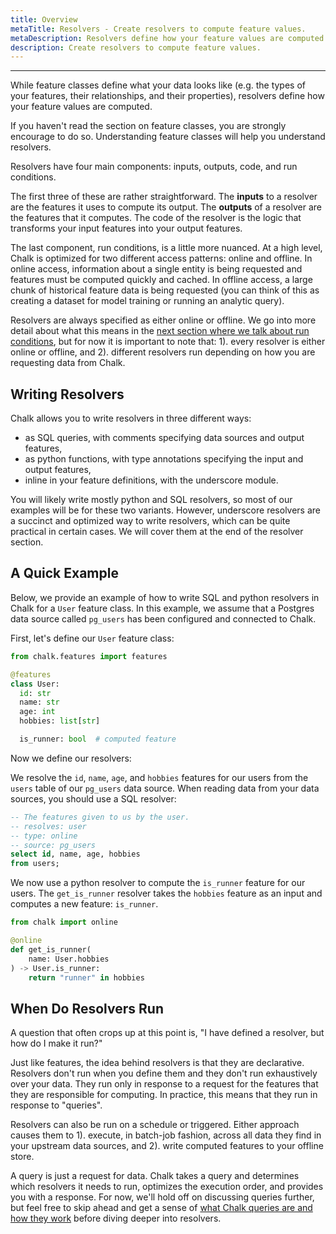 ```yaml
---
title: Overview
metaTitle: Resolvers - Create resolvers to compute feature values.
metaDescription: Resolvers define how your feature values are computed. Resolvers can be written in Python or SQL.
description: Create resolvers to compute feature values.
---
```



---

While feature classes define what your data looks like (e.g. the types of your features,
their relationships, and their properties), resolvers define how your feature values
are computed.

<TipInfo>
    If you haven't read the section on feature classes, you are strongly encourage to do so. Understanding feature classes
    will help you understand resolvers.
</TipInfo>

Resolvers have four main components: inputs, outputs, code, and run conditions.

The first three of these are rather straightforward. The **inputs** to a resolver
are the features it uses to compute its output. The **outputs** of a resolver
are the features that it computes. The code of the resolver is the logic that
transforms your input features into your output features.

The last component, run conditions, is a little more nuanced. At a high level,
Chalk is optimized for two different access patterns: online and offline. In online
access, information about a single entity is being requested and features must be
computed quickly and cached. In offline access, a large chunk of historical
feature data is being requested (you can think of this as creating a dataset for model
training or running an analytic query).

Resolvers are always specified as either online or offline. We go into more detail
about what this means in the [next section where we talk about run conditions](/docs/resolver-online-offline),
but for now it is important to note that: 1). every resolver is either online or offline, and 2). different
resolvers run depending on how you are requesting data from Chalk.

## Writing Resolvers

Chalk allows you to write resolvers in three different ways:
- as SQL queries, with comments specifying data sources and output features,
- as python functions, with type annotations specifying the input and output features,
- inline in your feature definitions, with the underscore module.

<TipInfo>
    You will likely write mostly python and SQL resolvers, so most of our examples
    will be for these two variants. However, underscore resolvers are a succinct and
    optimized way to write resolvers, which can be quite practical in certain cases.
    We will cover them at the end of the resolver section.
</TipInfo>

## A Quick Example

Below, we provide an example of how to write SQL and python resolvers in Chalk
for a `User` feature class. In this example, we assume that a Postgres data source
called `pg_users` has been configured and connected to Chalk.

First, let's define our `User` feature class:

```python src/user.py
from chalk.features import features

@features
class User:
  id: str
  name: str
  age: int
  hobbies: list[str]

  is_runner: bool  # computed feature
```

Now we define our resolvers:

We resolve the `id`, `name`, `age`, and `hobbies` features for our users from the
`users` table of our `pg_users` data source. When reading data from your data
sources, you should use a SQL resolver:

```sql src/get_user.chalk.sql
-- The features given to us by the user.
-- resolves: user
-- type: online
-- source: pg_users
select id, name, age, hobbies
from users;
```

We now use a python resolver to compute the `is_runner` feature for our users.
The `get_is_runner` resolver takes the `hobbies` feature as an input and computes
a new feature: `is_runner`.

```python
from chalk import online

@online
def get_is_runner(
    name: User.hobbies
) -> User.is_runner:
    return "runner" in hobbies
```

## When Do Resolvers Run

A question that often crops up at this point is, "I have defined a resolver, but how do
I make it run?"

Just like features, the idea behind resolvers is that they are declarative. Resolvers
don't run when you define them and they don't run exhaustively over your data. They run
only in response to a request for the features that they are responsible for computing. In
practice, this means that they run in response to "queries".

<TipInfo>
    Resolvers can also be run on a schedule or triggered. Either approach causes them
    to 1). execute, in batch-job fashion, across all data they find in your upstream
    data sources, and 2). write computed features to your offline store.
</TipInfo>

A query is just a request for data. Chalk takes a query and determines which resolvers it
needs to run, optimizes the execution order, and provides you with a response. For now, we'll
hold off on discussing queries further, but feel free to skip ahead and
get a sense of [what Chalk queries are and how they work](/docs/query-overview) before diving
deeper into resolvers.
